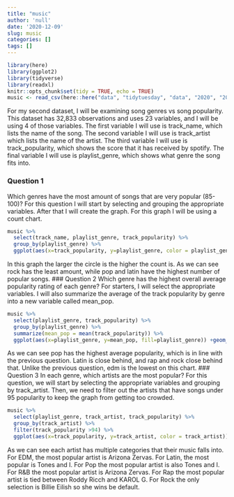 ```yaml
---
title: "music"
author: 'null'
date: '2020-12-09'
slug: music
categories: []
tags: []
---
```

```r
library(here)
library(ggplot2)
library(tidyverse)
library(readxl)
knitr::opts_chunk$set(tidy = TRUE, echo = TRUE)
music <- read_csv(here::here("data", "tidytuesday", "data", "2020", "2020-01-21", "spotify_songs.csv"))
```

For my second dataset, I will be examining song genres vs song popularity. This dataset has 32,833 observations and uses 23 variables, and I will be using 4 of those variables. The first variable I will use is track_name, which lists the name of the song. The second variable I will use is track_artist which lists the name of the artist. The third variable I will use is track_popularity, which shows the score that it has received by spotify. The final variable I will use is playlist_genre, which shows what genre the song fits into.

### Question 1
Which genres have the most amount of songs that are very popular (85-100)? For this question I will start by selecting and grouping the appropriate variables. After that I will create the graph. For this graph I will be using a count chart.
```r
music %>%
  select(track_name, playlist_genre, track_popularity) %>%
  group_by(playlist_genre) %>%
  ggplot(aes(x=track_popularity, y=playlist_genre, color = playlist_genre)) + geom_count(show.legend=F) + ggtitle("Song Popularity by Genre") + xlab("Track Popularity") + ylab("Playlist Genre") + xlim(85,100)
```
In this graph the larger the circle is the higher the count is. As we can see rock has the least amount, while pop and latin have the highest number of popular songs.
### Question 2
Which genre has the highest overall average popularity rating of each genre? For starters, I will select the appropriate variables. I will also summarize the average of the track popularity by genre into a new variable called mean_pop.
```r
music %>%
  select(playlist_genre, track_popularity) %>%
  group_by(playlist_genre) %>%
  summarize(mean_pop = mean(track_popularity)) %>%
  ggplot(aes(x=playlist_genre, y=mean_pop, fill=playlist_genre)) +geom_bar(stat='identity', show.legend=F) + ylim(0,60) + ggtitle("Average Popularity per Genre") + xlab("Playlist Genre") + ylab("Mean Popularity")
```
As we can see pop has the highest average popularity, which is in line with the previous question. Latin is close behind, and rap and rock close behind that. Unlike the previous question, edm is the lowest on this chart.
### Question 3
In each genre, which artists are the most popular? For this question, we will start by selecting the appropriate variables and grouping by track_artist. Then, we need to filter out the artists that have songs under 95 popularity to keep the graph from getting too crowded.
```r
music %>%
  select(playlist_genre, track_artist, track_popularity) %>%
  group_by(track_artist) %>%
  filter(track_popularity >94) %>%
  ggplot(aes(x=track_popularity, y=track_artist, color = track_artist)) + geom_point(show.legend=F) + xlim(95,100) + facet_grid(~ playlist_genre)
```
As we can see each artist has multiple categories that their music falls into. For EDM, the most popular artist is Arizona Zervas. For Latin, the most popular is Tones and I. For Pop the most popular artist is also Tones and I. For R&B the most popular artist is Arizona Zervas. For Rap the most popular artist is tied between Roddy Ricch and KAROL G. For Rock the only selection is Billie Eilish so she wins be default.